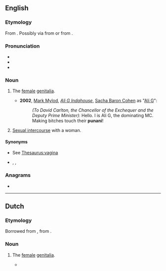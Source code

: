 ==English==

===Etymology===
From {{bor|en|jam|punaany}}. Possibly via {{cog|en|poon||vagina}} from {{der|en|fr|putain}} or from {{der|en|haw|Puanani||beautiful flower}}.

===Pronunciation===
* {{IPA|en|/pʊˈnɑːni/}}
* {{audio|en|En-au-punani.ogg|Audio (AU)}}
* {{rhymes|en|ɑːni}}

===Noun===
{{en-noun|~}}

# {{lb|en|countable|slang}} The [[female]] [[genitalia]].
#* '''2002''', [[wikipedia:Mark Mylod|Mark Mylod]], ''[[wikipedia:Ali G Indahouse|Ali G Indahouse]]'', [[wikipedia:Sacha Baron Cohen|Sacha Baron Cohen]] as "[[wikipedia:Ali G|Ali G]]":
#*: ''(To David Carlton, the Chancellor of the Exchequer and the Deputy Prime Minister)'': Hello. I is Ali G, the dominating MC. Making bitches touch their '''punani'''!
# {{lb|en|uncountable|slang}} [[sexual intercourse|Sexual intercourse]] with a woman.

====Synonyms====
* {{sense|vagina}} See [[Thesaurus:vagina]]
* {{sense|intercourse with woman}} {{l|en|poontang}}, {{l|en|poon}}, {{l|en|tang}}

===Anagrams===
* {{anagrams|en|a=ainnpu|punnai}}

----

==Dutch==

===Etymology===
Borrowed from {{bor|nl|en|punani}}, from {{der|nl|jam|punaany}}.

===Noun===
{{nl-noun|c|-'s|-}}

# {{lb|nl|slang}} The [[female]] [[genitalia]].
#* {{quote-book|nl|author=Plien van Bennekom|author2=Bianca Krijgsman|title=Jij nog wat te klagen?|publisher=[[w:De Bezige Bij|De Bezige Bij]]|year=2016|passage=Het is ook alweer bijna vier jaar geleden sinds Tess geboren is, dus wel weer eens tijd om mijn '''punani''' aan een vreemde te laten zien.}}
#: {{syn|nl|kut|poes}}